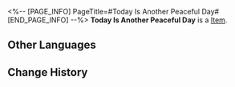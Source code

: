 <%-- [PAGE_INFO]
PageTitle=#Today Is Another Peaceful Day#
[END_PAGE_INFO] --%>
{{Item Infobox
|id          = 21034
|image       = Item Today Is Another Peaceful Day.png
|type        = 
|invCategory = Light Cone
|rarity      = 4
|effect      = Light Cone for the Path of {{Color|h|Erudition}}. The Light Cone ability is only effective for characters of this Path.
|description = There is the new book borrowed for lunch and she just figured out a new way to play tiles.<br />If she works slowly, the rest of her job should last exactly till the end of day.<br />She ducks easily into a corner.<br /><br />No one must disturb her in her wonderful off time<br />&mdash; not even diviner Fu.<br />Just on the off chance that she does show up...
}}
{{Description|''"Then I'll give this milk candy ball to Diviner Fu. She can't be angry after having sweets!"''}}
'''Today Is Another Peaceful Day''' is a [[Item]].

==Other Languages==
{{Other Languages
|en   = Today Is Another Peaceful Day
|zhs  = 今日亦是和平的一日
|zht  = 今日亦是和平的一日
|ja   = {{Rubi|今日|きょう}}も{{Rubi|平和|へいわ}}な{{Rubi|一日|いちにち}}
|ko   = 오늘도 평화로운 하루
|es   = Hoy es otro día tranquilo
|fr   = Encore une belle journée qui s'annonce
|ru   = Сегодня тоже мирный день
|th   = Today Is Another Peaceful Day
|vi   = Hôm Nay Là Ngày Yên Lành
|de   = Heute ist wieder ein friedlicher Tag
|id   = Today Is Another Peaceful Day
|pt   = Hoje é Mais um Dia de Paz
}}

==Change History==
{{Change History|1.0}}